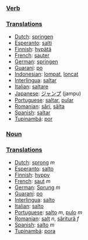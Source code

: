 ===[[Verb]]===

===[[Translations]]===

*[[Dutch]]: [[springen]]
*[[Esperanto]]: [[salti]]
*[[Finnish]]: [[hypätä]]
*[[French]]: [[sauter]]
*[[German]]: [[springen]]
*[[Guaraní]]: [[po]]
*[[Indonesian]]: [[lompat]], [[loncat]]
*[[Interlingua]]: [[saltar]]
*[[Italian]]: [[saltare]]
*[[Japanese]]: [[ジャンプ]] (jampu)
*[[Portuguese]]: [[saltar]], [[pular]]
*[[Romanian]]: [[sări]], [[sălta]]
*[[Spanish]]: [[saltar]]
*[[Tupinambá]]: [[por]]

===[[Noun]]===

===[[Translations]]===

*[[Dutch]]: [[sprong]] ''m''
*[[Esperanto]]: [[salto]]
*[[Finnish]]: [[hyppy]]
*[[French]]: [[saut]] ''m''
*[[German]]: [[Sprung]] ''m''
*[[Guaraní]]: [[po]]
*[[Interlingua]]: [[salto]]
*[[Italian]]: [[salto]]
*[[Portuguese]]: [[salto]] ''m'', [[pulo]] ''m''
*[[Romanian]]: [[salt]] ''n'', [[săritură]] ''f''
*[[Spanish]]: [[salto]] ''m''
*[[Tupinambá]]: [[pora]]